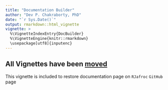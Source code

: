 ```yaml
---
title: "Documentation Builder"
author: "Dev P. Chakraborty, PhD"
date: "`r Sys.Date()`"
output: rmarkdown::html_vignette
vignette: >
  %\VignetteIndexEntry{DocBuilder}
  %\VignetteEngine{knitr::rmarkdown}
  \usepackage[utf8]{inputenc}
---
```

## All Vignettes have been [moved](https://dpc10ster.github.io/RJafrocBook/)
This vignette is included to restore documentation page on `RJafroc` `GitHub` page
